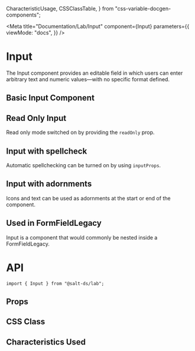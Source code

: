   CharacteristicUsage,
  CSSClassTable,
} from "css-variable-docgen-components";

<Meta
  title="Documentation/Lab/Input"
  component={Input}
  parameters={{
    viewMode: "docs",
  }}
/>

# Input

The Input component provides an editable field in which users can enter arbitrary text and numeric values—with no specific format defined.

## Basic Input Component

<Canvas>
  <Story id="lab-input--feature-input" />
</Canvas>

## Read Only Input

Read only mode switched on by providing the `readOnly` prop.

<Canvas>
  <Story id="lab-input--read-only" />
</Canvas>

## Input with spellcheck

Automatic spellchecking can be turned on by using `inputProps`.

<Canvas>
  <Story id="lab-input--spellcheck" />
</Canvas>

## Input with adornments

Icons and text can be used as adornments at the start or end of the component.

<Canvas>
  <Story id="lab-input--adornments" />
</Canvas>

## Used in FormFieldLegacy

Input is a component that would commonly be nested inside a FormFieldLegacy.

<Canvas>
  <Story id="lab-input--with-form-field" />
</Canvas>

# API

```
import { Input } from "@salt-ds/lab";
```

## Props

<ArgsTable of={Input} />

## CSS Class

<CSSClassTable of={Input} />

## Characteristics Used

<CharacteristicUsage of={Input} />
